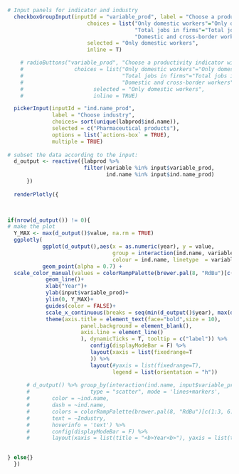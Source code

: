 
```r


# Input panels for indicator and industry
  checkboxGroupInput(inputId = "variable_prod", label = "Choose a productivity indicator",
                         choices = list("Only domestic workers"="Only domestic workers",
                                        "Total jobs in firms"="Total jobs in firms",
                                        "Domestic and cross-border workers"="Domestic and cross-border workers"),
                         selected = "Only domestic workers",
                         inline = T)

    # radioButtons("variable_prod", "Choose a productivity indicator with:",
    #                choices = list("Only domestic workers"="Only domestic workers",
    #                               "Total jobs in firms"="Total jobs in firms",
    #                               "Domestic and cross-border workers"="Domestic and cross-border workers"),
    #                      selected = "Only domestic workers",
    #                      inline = TRUE)

  pickerInput(inputId = "ind.name_prod",
              label = "Choose industry", 
              choices= sort(unique(labprod$ind.name)),
              selected = c("Pharmaceutical products"),
              options = list(`actions-box` = TRUE),
              multiple = TRUE)
  
# subset the data according to the input:
  d_output <- reactive({labprod %>%
                        filter(variable %in% input$variable_prod,
                               ind.name %in% input$ind.name_prod)
      })
  
  renderPlotly({


  
if(nrow(d_output()) != 0){
# make the plot
  Y_MAX <- max(d_output()$value, na.rm = TRUE)
  ggplotly(
           ggplot(d_output(),aes(x = as.numeric(year), y = value,
                                 group = interaction(ind.name, variable, sep = ": "),
                                 colour = ind.name, linetype  = variable, label = Industry)) +
           geom_point(alpha = 0.7) +
  scale_color_manual(values = colorRampPalette(brewer.pal(8, "RdBu")[c(1:3, 6:8)])(length(unique(d_output()$ind.name)))) +
            geom_line()+
            xlab("Year")+
            ylab(input$variable_prod)+
            ylim(0, Y_MAX)+
            guides(color = FALSE)+
            scale_x_continuous(breaks = seq(min(d_output()$year), max(d_output()$year), by = 5)) +
            theme(axis.title = element_text(face="bold",size = 10),
                       panel.background = element_blank(),
                       axis.line = element_line()
                       ), dynamicTicks = T, tooltip = c("label")) %>%
                          config(displayModeBar = F) %>%
                          layout(xaxis = list(fixedrange=T
                          )) %>%
                          layout(#yaxis = list(fixedrange=T),
                                 legend = list(orientation = "h"))
  
      # d_output() %>% group_by(interaction(ind.name, input$variable_prod, sep = ": ")) %>% plot_ly(x = ~as.numeric(year), y = ~value,
      #                   type = "scatter", mode = 'lines+markers',
      #       color = ~ind.name,
      #       dash = ~ind.name,
      #       colors = colorRampPalette(brewer.pal(8, "RdBu")[c(1:3, 6:8)])(length(unique(d_output()$ind.name))),
      #       text = ~Industry,
      #       hoverinfo = 'text') %>%
      #       config(displayModeBar = F) %>%
      #       layout(xaxis = list(title = "<b>Year<b>"), yaxis = list(title = paste0("<b>", input$variable_prod, "<b>")), legend = list(x = 0, y = 100, orientation = 'h'))

    
} else{}  
  })


  
```
